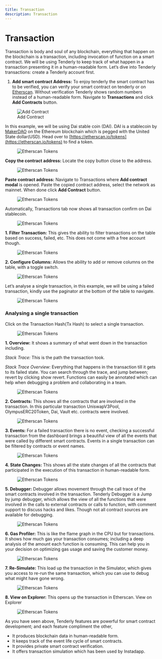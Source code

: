 ```yaml
---
title: Transaction
description: Transaction
---
```


# Transaction

Transaction is body and soul of any blockchain, everything that happen on 
the blockchain is a transaction, including invocation of function on 
a smart contract. 
We will be using Tenderly to keep track of what happen 
in a transaction presenting it in a human-readable form. 
Let’s dive into Tenderly transactions: create a Tenderly account first.

1. **Add smart contract Address:** To enjoy tenderly the smart contract has to be verified, 
you can verify your smart contract on tenderly or on [Etherscan](https://etherscan.io/). 
Without verification Tenderly shows random numbers instead of a 
human-readable form.
Navigate to **Transactions** and click **Add Contracts**
 button.

<figure>
  <img src="/transaction/1.webp" alt="Add Contract" />
  <figcaption style={{ textAlign: "center" }}>Add Contract</figcaption>
</figure>

In this example, we will be using Dai stable coin (DAI). 
DAI is a stablecoin by [MakerDAO](https://makerdao.com/en/) on the Ethereum blockchain which 
is pegged with the United State dollar(USD). 
Head over to [https://etherscan.io/tokens](https://etherscan.io/tokens) to find a token.

<figure>
  <img src="/transaction/2.webp" alt="Etherscan Tokens" />
</figure>

**Copy the contract address:** Locate the copy button close to the address.

<figure>
  <img src="/transaction/3.webp" alt="Etherscan Tokens" />
</figure>

**Paste contract address:** Navigate to Transactions where **Add contract modal** is opened. 
Paste the copied contract address, select the network as mainnet. 
When done click **Add Contract** button.

<figure>
  <img src="/transaction/4.webp" alt="Etherscan Tokens" />
</figure>

Automatically, 
Transactions tab now shows all transaction confirm on Dai stablecoin.

<figure>
  <img src="/transaction/5.webp" alt="Etherscan Tokens" />
</figure>

**1. Filter Transaction:** This gives the ability to filter transactions on 
the table based on success, failed, etc. 
This does not come with a free account though.

<figure>
  <img src="/transaction/6.webp" alt="Etherscan Tokens" />
</figure>

**2. Configure Columns:** Allows the ability to add or remove 
columns on the table, with a toggle switch.

<figure>
  <img src="/transaction/7.webp" alt="Etherscan Tokens" />
</figure>


Let’s analyse a single transaction, in this example, we will be using 
a failed transaction, 
kindly use the paginator at the bottom of the table to navigate.

<figure>
  <img src="/transaction/8.webp" alt="Etherscan Tokens" />
</figure>

### Analysing a single transaction

Click on the Transaction Hash(Tx Hash) to select a single transaction.

<figure>
  <img src="/transaction/9.webp" alt="Etherscan Tokens" />
</figure>

**1. Overview:** It shows a summary of what went down in the transaction including.

*Stack Trace:* This is the path the transaction took.

*Stack Trace Overview:* Everything that happens in the transaction till it gets to its failed state. You can search through the trace, and jump between; revert by clicking show revert. Functions can easily be annotated which
can help when debugging a problem and collaborating in a team.

<figure>
  <img src="/transaction/10.webp" alt="Etherscan Tokens" />
</figure>

**2. Contracts:** This shows all the contracts that are involved in the 
transaction. In this particular transaction UniswapV3Pool, OlympusERC20Token,
 Dai, Vault etc. contracts were involved.

<figure>
  <img src="/transaction/11.webp" alt="Etherscan Tokens" />
</figure>

**3. Events:** For a failed transaction there is no event, 
checking a successful transaction from the dashboard brings a beautiful 
view of all the events that were called by different smart contracts. 
Events in a single transaction can be filtered by contracts or event names.

<figure>
  <img src="/transaction/12.webp" alt="Etherscan Tokens" />
</figure>

**4. State Changes:** This shows all the state changes of all the contracts 
that participated in the execution of this transaction in human-readable 
form.

<figure>
  <img src="/transaction/13.webp" alt="Etherscan Tokens" />
</figure>

**5. Debugger:** Debugger allows movement through the call trace of the 
smart contracts involved in the transaction. Tenderly Debugger is a 
Jump by jump debugger, which allows the view of all the functions that 
were involved in the calls to external contracts or calls to function, 
with comment support to discuss hacks and likes.
Though not all contract sources are available for debugging.

<figure>
  <img src="/transaction/14.webp" alt="Etherscan Tokens" />
</figure>

**6. Gas Profiler:** This is like the flame graph in the CPU but for 
transactions. It shows how much gas your transaction consumes; 
including a deep analysis of the amount each function is consuming. 
This can help you in your decision on optimizing gas usage and saving 
the customer money.

<figure>
  <img src="/transaction/15.webp" alt="Etherscan Tokens" />
</figure>

**7. Re-Simulate:** This load up the transaction in the Simulator, 
which gives you access to re-run the same transaction, 
which you can use to debug what might have gone wrong.

<figure>
  <img src="/transaction/16.webp" alt="Etherscan Tokens" />
</figure>

**8. View on Explorer:** This opens up the transaction in Etherscan.
View on Explorer

<figure>
  <img src="/transaction/17.webp" alt="Etherscan Tokens" />
</figure>


As you have seen above, Tenderly features are powerful for smart contract development; and each feature compliment the other,
- It produces blockchain data in human-readable form.
- It keeps track of the event life cycle of smart contracts.
- It provides private smart contract verification.
- It offers transaction simulation which has been used by Instadapp.

